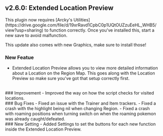 ## v2.6.0: Extended Location Preview
<Callout type="attention" blend="light">
  This plugin now requires [Arcky's Utilities](https://drive.google.com/file/d/19xrRavd1CpbC0p1UQtOUZzuEeHL_WHB5/view?usp=sharing) to function correctly. Once you've installed this, start a new save to avoid malfunction.

  This update also comes with new Graphics, make sure to install those!
</Callout>
### New Featue 
- Extended Location Preview allows you to view more detailed information about a Location on the Region Map.
This goes along with the Location Preview so make sure you've got that setup correctly first.
<br/>
### Improvement 
- Improved the way on how the script checks for visited locations.
<br/>
### Bug Fixes 
- Fixed an issue with the Trainer and Item trackers.
- Fixed a crash with the highlight being nil when changing Region.
- Fixed a crash with roaming positions when turning switch on when the roaming pokemon was already caught/defeated.
<br/>
### New Setting 
- Added Settings to set the buttons for each new function inside the Extended Location Preview.